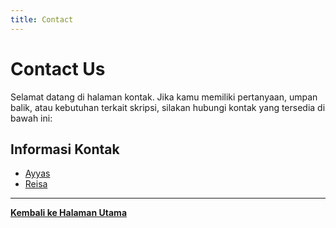 ```yaml
---
title: Contact
---
```


# Contact Us

Selamat datang di halaman kontak. Jika kamu memiliki pertanyaan, umpan balik, atau kebutuhan terkait skripsi, silakan hubungi kontak yang tersedia di bawah ini:

## Informasi Kontak

- [Ayyas](https://wa.me/+628999481825)
- [Reisa](https://wa.me/+6287879777353)

---

[**Kembali ke Halaman Utama**](/)
